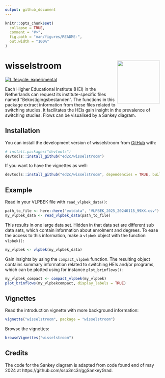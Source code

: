 ```yaml
---
output: github_document
---
```


<!-- README.md is generated from README.Rmd. Please edit that file -->

```r
knitr::opts_chunk$set(
  collapse = TRUE,
  comment = "#>",
  fig.path = "man/figures/README-",
  out.width = "100%"
)
```

# wisselstroom <img src="man/figures/logo.png" align="right" height="139" alt="" />

<!-- badges: start -->
[![Lifecycle: experimental](https://img.shields.io/badge/lifecycle-experimental-orange.svg)](https://lifecycle.r-lib.org/articles/stages.html#experimental)
<!-- badges: end -->

Each Higher Educational Institute (HEI) in the Netherlands can request its institute-specific files named "Bekostigingsbestanden". The functions in this package extract information from these files related to switching studies. It facilitates the HEIs gain insight in the prevalence of switching studies. Flows can be visualised by a Sankey diagram.

## Installation

You can install the development version of wisselstroom from [GitHub](https://github.com/) with:

``` r
# install.packages("devtools")
devtools::install_github("ed2c/wisselstroom")
```

If you want to have the vignettes as well:  

``` r
devtools::install_github("ed2c/wisselstroom", dependencies = TRUE, build_vignettes = TRUE)
```




## Example

Read in your VLPBEK file with `read_vlpbek_data()`:

``` r
path_to_file <- here::here("extdata", "VLPBEK_2025_20240115_99XX.csv")
my_vlpbek_data <- read_vlpbek_data(path_to_file)
```

This results in one large data set. Hidden in that data set are different sub data sets, which contain information about enrolment and degrees. To ease the access to this information, make a `vlpbek` object with the function `vlpbek()`:  

``` r
my_vlpbek <- vlpbek(my_vlpbek_data)
```

Gain insights by using the `compact_vlpbek` function. The resulting object contains summary information related to switching HEIs and/or programs, which can be plotted using for instance `plot_brinflows()`:

``` r
my_vlpbek_compact <- compact_vlpbek(my_vlpbek)
plot_brinflows(my_vlpbekcompact, display_labels = TRUE)
```

## Vignettes

Read the introduction vignette with more background information:  

``` r
vignette("wisselstroom", package = "wisselstroom")
```

Browse the vignettes:  

``` r
browseVignettes("wisselstroom")
```  



## Credits

The code for the Sankey diagram is adapted from code found end of may 2024 at  https://github.com/ssp3nc3r/ggSankeyGrad. 
